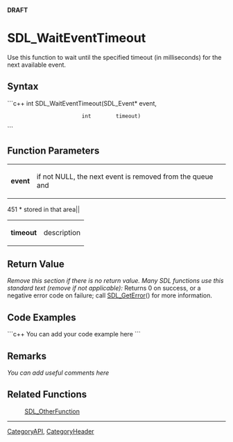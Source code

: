 <!-- pragma section-numbers off -->
<!-- pragma disable-camelcase -->
'''DRAFT'''

= SDL_WaitEventTimeout =
Use this function to wait until the specified timeout (in milliseconds) for the next available event.


== Syntax ==
```c++
int SDL_WaitEventTimeout(SDL_Event* event,
                         int        timeout)
```

== Function Parameters ==
{|
|'''event'''
|if not NULL, the next event is removed from the queue and

|}
451 	* stored in that area||
{|
|'''timeout'''
|description
|}

== Return Value ==
''Remove this section if there is no return value.
Many SDL functions use this standard text (remove if not applicable):''
Returns 0 on success, or a negative error code on failure; call [[SDL_GetError]]() for more information.

== Code Examples ==
```c++
You can add your code example here
```

== Remarks ==
''You can add useful comments here''

== Related Functions ==
:[[SDL_OtherFunction]]

----
[[CategoryAPI]], [[CategoryHeader]]
